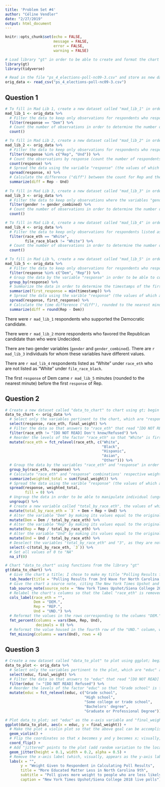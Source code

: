 ```yaml
---
title: 'Problem Set #4'
author: "Céline Vendler"
date: "2/27/2019"
output: html_document
---
```


```r
knitr::opts_chunk$set(echo = FALSE, 
                      message = FALSE,
                      error = FALSE, 
                      warning = FALSE)

# Load library "gt" in order to be able to create and format the chart in Question 2
library(gt)
library(tidyverse)

# Read in the file "ps_4_elections-poll-nc09-3.csv" and store as new dataset called "orig_data"
orig_data <- read_csv("ps_4_elections-poll-nc09-3.csv")
```

## Question 1

```r
# To fill in Mad Lib 1, create a new dataset called "mad_lib_1" in order to replace the "X" with the content of "mad_lib_1" dynamically using inline R code (here, the content is a singular number); begin with the "orig_data" dataset
mad_lib_1 <- orig_data %>% 
  # Filter the data to keep only observations for respondents who responded "Dem"
  filter(response == "Dem") %>% 
  # Count the number of observations in order to determine the number of respondents who supported the Democratic candidate
  count()

# To fill in Mad Lib 2, create a new dataset called "mad_lib_2" in order to replace the "X" with the content of "mad_lib_2" dynamically using inline R code (here, the content is a singular number); begin with the "orig_data" dataset
mad_lib_2 <- orig_data %>% 
  # Filter the data to keep only observations for respondents who responded either "Rep" or "Und"
  filter(response %in% c("Rep", "Und")) %>% 
  # Count the observations by response (count the number of respondents who responded "Rep" and the number of respondents who responded "Und")
  count(response) %>% 
  # Spread the data using the variable "response" (the values of which are "Rep" and "Und") as the key and using the variable "n" (the values of which are the counts from above) as the value so that the dataset has two columns--one for "Rep" and one for "Und"--and one row, within which are the corresponding counts for "Rep" and "Und" responses
  spread(response, n) %>% 
  # Calculate the difference ("diff") between the count for Rep and the count for Und, reflecting how many more respondents there were who favored the Republican candidate than who were undecided
  summarize(diff = Rep - Und)
  
# To fill in Mad Lib 3, create a new dataset called "mad_lib_3" in order to replace the "X" with the content of "mad_lib_3" dynmically using inline R code (here, the content is a singular number); begin with the "orig_data" dataset
mad_lib_3 <- orig_data %>% 
  # Filter the data to keep only observations where the variables "gender" and "gender_combined" have different values
  filter(gender != gender_combined) %>% 
  # Count the number of observations in order to determine the number of individuals for whom the variables "gender" and "gender_combined" have different values
  count()

# To fill in Mad Lib 4, create a new dataset called "mad_lib_4" in order to replace the "X" with the content of "mad_lib_4" dynmically using inline R code (here, the content is a singular number); begin with the "orig_data" dataset
mad_lib_4 <- orig_data %>% 
  # Filter the data to keep only observations for respondents listed as "White" under "race_eth" but not listed as "White" under "file_race_black"
  filter(race_eth == "White", 
         file_race_black != "White") %>% 
  # Count the number of observations in order to determine the number of respondents listed as "White" under "race_eth" who are not listed as "White" under "file_race_black"
  count()

# To fill in Mad Lib %, create a new dataset called "mad_lib_5" in order to replace the "X" with the content of "mad_lib_5" dynmically using inline R code (here, the content is a singular number); begin with the "orig_data" dataset
mad_lib_5 <- orig_data %>% 
  # Filter the data to keep only observations for respondents who responded either "Dem" or "Rep"
  filter(response %in% c("Dem", "Rep")) %>% 
  # Group the data by the variable "response" in order to be able to compare first-response-timestamps across responses (here, "Dem" and "Rep")
  group_by(response) %>% 
  # Summarize the data in order to determine the timestamps of the first responses of "Dem" and "Rep" respectively ("first_response")
  summarize(first_response = min(timestamp)) %>% 
  # Spread the data using the varible "response" (the values of which are "Dem" and "Rep") as the key and using the variable "first_response" (the values of which are the timestamps of the first responses of "Dem" and "Rep" respectively) as the value so that the dataset has two columns--one for "Dem" and one for "Rep"--and one row, within which are the timestamp of the first "Dem" response and that of the first "Rep" response
  spread(response, first_response) %>% 
  # Calculate the time difference ("diff"), rounded to the nearest minute, between the timestamp of the first "Rep" response and that of the first "Dem" response in order to determine by how many minutes the first "Dem" response came before the first "Rep" response
  summarize(diff = round(Rep - Dem))
```

There were `r mad_lib_1` respondents who supported the Democratic candidate.

There were `r mad_lib_2` more respondents who favored the Republican candidate than who were Undecided.

There are two gender variables (`gender` and `gender_combined`). There are `r mad_lib_3` individuals for whom these variables have different values.

There are `r mad_lib_4` respondents listed as “White” under `race_eth` who are not listed as “White” under  `file_race_black`.

The first `response` of Dem came `r mad_lib_5` minutes (rounded to the nearest minute) before the first `response` of Rep.

## Question 2

```r
# Create a new dataset called "data_to_chart" to chart using gt; begin with the "orig_data" dataset
data_to_chart <- orig_data %>% 
  # Select only the variables pertinent to the chart, which are "response", "race_eth", and "final_weight"
  select(response, race_eth, final_weight) %>% 
  # Filter the data so that answers to "race_eth" that read "[DO NOT READ] Don't know/Refused" are excluded, per the instruction within the brackets: "DO NOT READ"
  filter(race_eth != "[DO NOT READ] Don't know/Refused") %>% 
  # Reorder the levels of the factor "race_eth" so that "White" is first, "Black" is second, "Hispanic" is third, "Asian" is fourth, and "Other" is fifth
  mutate(race_eth = fct_relevel(race_eth, c("White", 
                                            "Black", 
                                            "Hispanic", 
                                            "Asian", 
                                            "Other"))) %>% 
  # Group the data by the variables "race_eth" and "response" in order to calculate weighted totals (the sums of final weights) by combinations of "race_eth" and "response"
  group_by(race_eth, response) %>% 
  # Calculate "race_eth" and "response" combinations' respective weighted totals ("weighted_total") by summing the final weights within those combinations
  summarize(weighted_total = sum(final_weight)) %>% 
  # Spread the data using the varible "response" (the values of which are "3", "Dem", "Rep", and "Und") as the key and using the variable "weighted_total" (the values of which are the weighted totals of the "race_eth" and "response" combinations, respectively) as the value so that the dataset has five columns--"race_eth", "3", "Dem", "Rep", and "Und"--and five rows, within which are the values of "race_eth"--"White", "Black", "Hispanic", "Asian", and "Other"--and the weighted totals by "race_eth" and "response"; replace values of "NA" with 0
  spread(response, weighted_total, 
         fill = 0) %>% 
  # Ungroup the data in order to be able to manipulate individual (ungrouped) observations
  ungroup() %>% 
  # Create a new variable called "total_by_race_eth", the values of which are the sums of the values of the columns "3", "Dem", "Rep", and "Und" by "race_eth" (the sums of the weighted totals by "race_eth" and "response" for each "race_eth")
  mutate(total_by_race_eth = `3` + Dem + Rep + Und) %>% 
  # Alter the variable "Dem" by making its values equal to the original values of "Dem" divided by the corresponding values of "total_by_race_eth" so that the values of "Dem" are now decimals, reflecting the proportions of White, Black, Hispanic, Asian, and Other respondents who responded "Dem", respectively
  mutate(Dem = Dem / total_by_race_eth) %>% 
  # Alter the variable "Rep" by making its values equal to the original values of "Rep" divided by the values of "total_by_race_eth" so that the values of "Rep" are now decimals, reflecting the proportions of White, Black, Hispanic, Asian, and Other respondents who responded "Rep", respectively
  mutate(Rep = Rep / total_by_race_eth) %>% 
  # Alter the variable "Und" by making its values equal to the original values of "Und" divided by the corresponding values of "total_by_race_eth" so that the values of "Und" are now decimals, reflecting the proportions of White, Black, Hispanic, Asian, and Other respondents who responded "Und", respectively
  mutate(Und = Und / total_by_race_eth) %>% 
  # Deselect the variables "total_by_race_eth" and "3", as they are not needed anymore
  select(-c(total_by_race_eth, `3`)) %>% 
  # Set all values of 0 to "NA"
  na_if(0)

# Chart "data_to_chart" using functions from the library "gt"
gt(data_to_chart) %>% 
  # Give the chart a title; I chose to make my title "Polling Results from 3rd Wave for North Carolina's 9th Congressional District," as the data used is polling data from 3rd wave for North Carolina’s 9th Congressional District
  tab_header(title = "Polling Results from 3rd Wave for North Carolina's 9th Congressional District") %>% 
  # Give the chart a source note, citing The New York Times Upshot and Siena College and their 2018 live polls
  tab_source_note(source_note = "New York Times Upshot/Siena College 2018 live polls") %>% 
  # Relabel the chart's columns so that the label "race_eth" is removed, so that Dem reads "DEM.", so that Rep reads "REP.", and so that Und reads "UND."
  cols_label(race_eth = "", 
             Dem = "DEM.", 
             Rep = "REP.", 
             Und = "UND.") %>% 
  # Reformat the values in the rows corresponding to the columns "DEM.", "REP.", and "UND." so that the decimal values appear as whole-number percentages
  fmt_percent(columns = vars(Dem, Rep, Und), 
              decimals = 0) %>% 
  # Reformat the value housed in the fourth row of the "UND." column, which reads "NA", as a missing value, so that "NA" is replaced with an em-dash
  fmt_missing(columns = vars(Und), rows = 4)
```

## Question 3

```r
# Create a new dataset called "data_to_plot" to plot using ggplot; begin with the "orig_data" dataset; set the width of the figure to 7.1 so that my subtitle does not get cut off when I knit this Rmd file (thank you to Jenny for this clever solution)
data_to_plot <- orig_data %>% 
  # Select only the variables pertinent to the plot, which are "educ" and "final_weight"
  select(educ, final_weight) %>% 
  # Filter the data so that answers to "educ" that read "[DO NOT READ] Refused" are excluded, per the instruction within the brackets: "DO NOT READ"
  filter(educ != "[DO NOT READ] Refused") %>% 
  # Reorder the levels of the factor "educ" so that "Grade school" is first, "High school" is second, "Some college or trade school" is third, "Bachelors' degree" is fourth, and "graduate or Professional Degree" is fifth
  mutate(educ = fct_relevel(educ, c("Grade school", 
                                    "High school", 
                                    "Some college or trade school", 
                                    "Bachelors' degree", 
                                    "Graduate or Professional Degree")))

# Plot data_to_plot; set "educ" as the x-axis variable and "final_weight" as the y-axis variable; these assignments will later be flipped using the "coord_flip" function, but the ultimate goal is to be able to visualize the density of weights given to respondents of various levels of education and to be able to make comparisons across levels of education
ggplot(data_to_plot, aes(x = educ, y = final_weight)) + 
  # Make the plot a violin plot so that the above goal can be accomplished
  geom_violin() + 
  # Flip the coordinates so that x becomes y and y becomes x; visually, "final_weight" appears as the x-axis variable, and "educ" appears as the y-axis variable
  coord_flip() + 
  # Add "jittered" points to the plot (add random variation to the locations of points); set height (which, because of the flipping of coordinates, really affects width) and width (which, for the same reason, really affects height) values for the random noise so that the points match those on the plot provided in the problem set as closely as possible; set alpha to 0.5 so that the points are semi-transparent (so that individual points appear grey and not black)
  geom_jitter(height = 0.1, width = 0.2, alpha = 0.5) + 
  # Remove the x-axis label (which, visually, appears as the y-axis label, so I am removing the label for all the educational levels on the plot); give the y-axis (which, visually, appears as the x-axis) the label "Weight Given to Respondent in Calculating Poll Results"; give the plot a title, subtitle, and caption to match the plot provided in the problem set
  labs(x = "", 
       y = "Weight Given to Respondent in Calculating Poll Results", 
       title = "More Educated Matter Less in North Carolina 9th", 
       subtitle = "Poll gives more weight to people who are less likely to participate in polls", 
       caption = "New York Times Upshot/Siena College 2018 live polls")
```